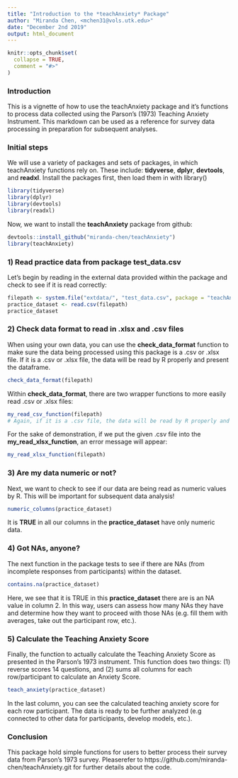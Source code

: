 ```yaml
---
title: "Introduction to the *teachAnxiety* Package"
author: "Miranda Chen, <mchen31@vols.utk.edu>"
date: "December 2nd 2019"
output: html_document
---
```


```r
knitr::opts_chunk$set(
  collapse = TRUE,
  comment = "#>"
)
```

### Introduction

This is a vignette of how to use the teachAnxiety package and it's functions to process data collected using the Parson's (1973) Teaching Anxiety Instrument. This markdown can be used as a reference for survey data processing in preparation for subsequent analyses. 


### Initial steps  
We will use a variety of packages and sets of packages, in which teachAnxiety functions rely on. These include: **tidyverse**, **dplyr**, **devtools**, and **readxl**. Install the packages first, then load them in with library() 

```r
library(tidyverse)
library(dplyr)
library(devtools)
library(readxl)

```

Now, we want to install the **teachAnxiety** package from github:
```r
devtools::install_github("miranda-chen/teachAnxiety")
library(teachAnxiety)
```

### 1) Read practice data from package **test_data.csv**

Let's begin by reading in the external data provided within the package and check to see if it is read correctly:
```r
filepath <- system.file("extdata/", "test_data.csv", package = "teachAnxiety")
practice_dataset <- read.csv(filepath)
practice_dataset
```

### 2) Check data format to read in .xlsx and .csv files
When using your own data, you can use the **check_data_format** function to make sure the data being processed using this package is a .csv or .xlsx file. 
If it is a .csv or .xlsx file, the data will be read by R properly and present the dataframe.

```r
check_data_format(filepath) 
```

Within **check_data_format**, there are two wrapper functions to more easily read .csv or .xlsx files:
```r
my_read_csv_function(filepath) 
# Again, if it is a .csv file, the data will be read by R properly and present the dataframe

```

For the sake of demonstration, if we put the given .csv file into the **my_read_xlsx_function**, an error message will appear:
```r

my_read_xlsx_function(filepath)
```


### 3) Are my data numeric or not?
Next, we want to check to see if our data are being read as numeric values by R. This will be important for subsequent data analysis! 

```r
numeric_columns(practice_dataset)
```

It is **TRUE** in all our columns in the **practice_dataset** have only numeric data. 


### 4) Got NAs, anyone?
The next function in the package tests to see if there are NAs (from incomplete responses from participants) within the dataset. 

```r
contains.na(practice_dataset)
```

Here, we see that it is TRUE in this **practice_dataset** there are is an NA value in column 2. In this way, users can assess how many NAs they have and determine how they want to proceed with those NAs (e.g. fill them with averages, take out the participant row, etc.).

### 5) Calculate the Teaching Anxiety Score
Finally, the function to actually calculate the Teaching Anxiety Score as presented in the Parson's 1973 instrument. This function does two things: (1) reverse scores 14 questions, and (2) sums all columns for each row/participant to calculate an Anxiety Score.

```r
teach_anxiety(practice_dataset)
```

In the last column, you can see the calculated teaching anxiety score for each row participant. The data is ready to be further analyzed (e.g connected to other data for participants, develop models, etc.).

### Conclusion
This package hold simple functions for users to better process their survey data from Parson's 1973 survey. Pleaserefer to https://github.com/miranda-chen/teachAnxiety.git for further details about the code.  
